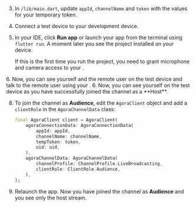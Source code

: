 <PlatformWrapper platform="flutter">

3.  In `/lib/main.dart`, update `appId`, `channelName` and `token` with the values for your temporary token.

1.  Connect a test device to your development device.

1.  In your IDE, click **Run app** or launch your app from the terminal using `flutter run`. A moment later you see the project installed on your device.

    If this is the first time you run the project, you need to grant microphone and camera access to your <Vpl k="CLIENT"/>.

<ProductWrapper product="video-calling">
6. Now, you can see yourself and the remote user on the test device and talk to the remote user using your <Vpl k="CLIENT" />.
</ProductWrapper>

<ProductWrapper product="interactive-live-streaming">
6. Now, you can see yourself on the test device as you have successfully joined the channel as a **Host**.

8.  To join the channel as **Audience**, edit the `AgoraClient` object and add a `clientRole` in the `AgoraChannelData` class:

    ``` dart
    final AgoraClient client = AgoraClient(
        agoraConnectionData: AgoraConnectionData(
            appId: appId,
            channelName: channelName,
            tempToken: token,
            uid: uid,
        ),
        agoraChannelData: AgoraChannelData(
            channelProfile: ChannelProfile.LiveBroadcasting,
            clientRole: ClientRole.Audience,
        ),
    );
    ```

9.  Relaunch the app. Now you have joined the channel as **Audience** and you see only the host stream.
</ProductWrapper>

</PlatformWrapper>